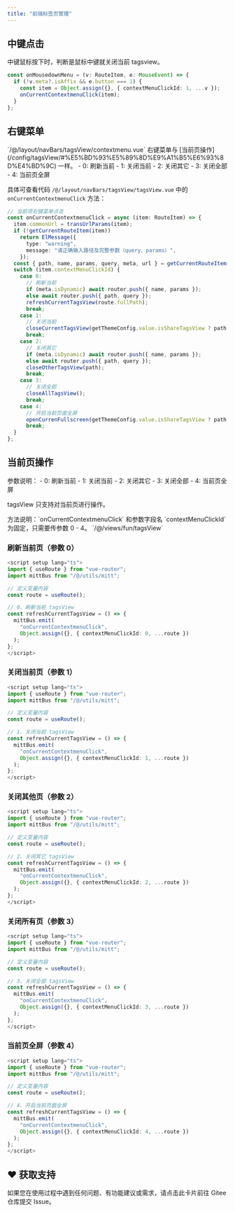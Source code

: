 ```yaml
---
title: "前端标签页管理"
---
```


## 中键点击

<Note>
中键鼠标按下时，判断是鼠标中键就关闭当前 tagsview。
</Note>

```typescript
const onMousedownMenu = (v: RouteItem, e: MouseEvent) => {
  if (!v.meta?.isAffix && e.button === 1) {
    const item = Object.assign({}, { contextMenuClickId: 1, ...v });
    onCurrentContextmenuClick(item);
  }
};
```

## 右键菜单

<Card title="代码位置" icon="code">
  `/@/layout/navBars/tagsView/contextmenu.vue`
</Card>

<Note>
右键菜单与 [当前页操作](/config/tagsView/#%E5%BD%93%E5%89%8D%E9%A1%B5%E6%93%8D%E4%BD%9C) 一样。
</Note>

<Card title="onCurrentContextmenuClick 参数说明" icon="info">
  - 0: 刷新当前
  - 1: 关闭当前
  - 2: 关闭其它
  - 3: 关闭全部
  - 4: 当前页全屏
</Card>

具体可查看代码 `/@/layout/navBars/tagsView/tagsView.vue` 中的 `onCurrentContextmenuClick` 方法：

```typescript
// 当前项右键菜单点击
const onCurrentContextmenuClick = async (item: RouteItem) => {
  item.commonUrl = transUrlParams(item);
  if (!getCurrentRouteItem(item))
    return ElMessage({
      type: "warning",
      message: "请正确输入路径及完整参数（query、params）",
    });
  const { path, name, params, query, meta, url } = getCurrentRouteItem(item);
  switch (item.contextMenuClickId) {
    case 0:
      // 刷新当前
      if (meta.isDynamic) await router.push({ name, params });
      else await router.push({ path, query });
      refreshCurrentTagsView(route.fullPath);
      break;
    case 1:
      // 关闭当前
      closeCurrentTagsView(getThemeConfig.value.isShareTagsView ? path : url);
      break;
    case 2:
      // 关闭其它
      if (meta.isDynamic) await router.push({ name, params });
      else await router.push({ path, query });
      closeOtherTagsView(path);
      break;
    case 3:
      // 关闭全部
      closeAllTagsView();
      break;
    case 4:
      // 开启当前页面全屏
      openCurrenFullscreen(getThemeConfig.value.isShareTagsView ? path : url);
      break;
  }
};
```

## 当前页操作

<Note>
参数说明：
- 0: 刷新当前
- 1: 关闭当前
- 2: 关闭其它
- 3: 关闭全部
- 4: 当前页全屏

tagsView 只支持对当前页进行操作。
</Note>

<Note>
方法说明：`onCurrentContextmenuClick` 和参数字段名 `contextMenuClickId` 为固定，只需要传参数 0 - 4。
</Note>

<Card title="代码位置" icon="code">
  `/@/views/fun/tagsView`
</Card>

### 刷新当前页（参数 0）

```typescript
<script setup lang="ts">
import { useRoute } from "vue-router";
import mittBus from "/@/utils/mitt";

// 定义变量内容
const route = useRoute();

// 0、刷新当前 tagsView
const refreshCurrentTagsView = () => {
  mittBus.emit(
    "onCurrentContextmenuClick",
    Object.assign({}, { contextMenuClickId: 0, ...route })
  );
};
</script>
```

### 关闭当前页（参数 1）

```typescript
<script setup lang="ts">
import { useRoute } from "vue-router";
import mittBus from "/@/utils/mitt";

// 定义变量内容
const route = useRoute();

// 1、关闭当前 tagsView
const refreshCurrentTagsView = () => {
  mittBus.emit(
    "onCurrentContextmenuClick",
    Object.assign({}, { contextMenuClickId: 1, ...route })
  );
};
</script>
```

### 关闭其他页（参数 2）

```typescript
<script setup lang="ts">
import { useRoute } from "vue-router";
import mittBus from "/@/utils/mitt";

// 定义变量内容
const route = useRoute();

// 2、关闭其它 tagsView
const refreshCurrentTagsView = () => {
  mittBus.emit(
    "onCurrentContextmenuClick",
    Object.assign({}, { contextMenuClickId: 2, ...route })
  );
};
</script>
```

### 关闭所有页（参数 3）

```typescript
<script setup lang="ts">
import { useRoute } from "vue-router";
import mittBus from "/@/utils/mitt";

// 定义变量内容
const route = useRoute();

// 3、关闭全部 tagsView
const refreshCurrentTagsView = () => {
  mittBus.emit(
    "onCurrentContextmenuClick",
    Object.assign({}, { contextMenuClickId: 3, ...route })
  );
};
</script>
```

### 当前页全屏（参数 4）

```typescript
<script setup lang="ts">
import { useRoute } from "vue-router";
import mittBus from "/@/utils/mitt";

// 定义变量内容
const route = useRoute();

// 4、开启当前页面全屏
const refreshCurrentTagsView = () => {
  mittBus.emit(
    "onCurrentContextmenuClick",
    Object.assign({}, { contextMenuClickId: 4, ...route })
  );
};
</script>
```

## ♥️ 获取支持
<Card title="遇到问题？" horizontal icon="link" href="https://gitee.com/log4j/pig/issues">
  如果您在使用过程中遇到任何问题、有功能建议或需求，请点击此卡片前往 Gitee 仓库提交 Issue。
</Card>

